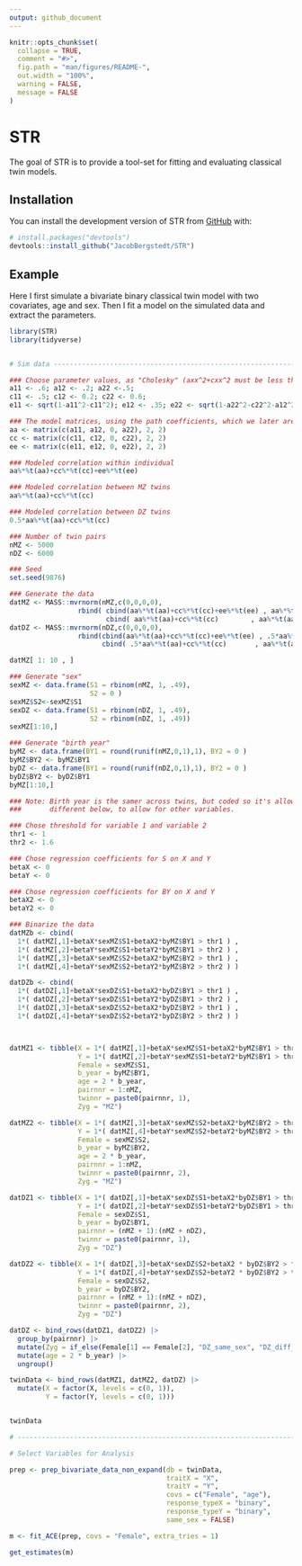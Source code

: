 ```yaml
---
output: github_document
---
```


<!-- README.md is generated from README.Rmd. Please edit that file -->

```r
knitr::opts_chunk$set(
  collapse = TRUE,
  comment = "#>",
  fig.path = "man/figures/README-",
  out.width = "100%",
  warning = FALSE, 
  message = FALSE
)
```

# STR

<!-- badges: start -->
<!-- badges: end -->

The goal of STR is to provide a tool-set for fitting and evaluating classical twin models.

## Installation

You can install the development version of STR from [GitHub](https://github.com/) with:

``` r
# install.packages("devtools")
devtools::install_github("JacobBergstedt/STR")
```

## Example

Here I first simulate a bivariate binary classical twin model with two covariates, age and sex. Then I fit a model on the simulated data and extract the parameters.

```r
library(STR)
library(tidyverse)


# Sim data ----------------------------------------------------------------

### Choose parameter values, as "Cholesky" (axx^2+cxx^2 must be less than 1)
a11 <- .6; a12 <- .2; a22 <-.5;
c11 <- .5; c12 <- 0.2; c22 <- 0.6;
e11 <- sqrt(1-a11^2-c11^2); e12 <- .35; e22 <- sqrt(1-a22^2-c22^2-a12^2-c12^2-e12^2)

### The model matrices, using the path coefficients, which we later are going to fit
aa <- matrix(c(a11, a12, 0, a22), 2, 2)
cc <- matrix(c(c11, c12, 0, c22), 2, 2)
ee <- matrix(c(e11, e12, 0, e22), 2, 2)

### Modeled correlation within individual
aa%*%t(aa)+cc%*%t(cc)+ee%*%t(ee)

### Modeled correlation between MZ twins
aa%*%t(aa)+cc%*%t(cc)

### Modeled correlation between DZ twins
0.5*aa%*%t(aa)+cc%*%t(cc)

### Number of twin pairs
nMZ <- 5000
nDZ <- 6000

### Seed
set.seed(9876)

### Generate the data
datMZ <- MASS::mvrnorm(nMZ,c(0,0,0,0),
                 rbind( cbind(aa%*%t(aa)+cc%*%t(cc)+ee%*%t(ee) , aa%*%t(aa)+cc%*%t(cc)  ),
                        cbind( aa%*%t(aa)+cc%*%t(cc)        , aa%*%t(aa)+cc%*%t(cc)+ee%*%t(ee))) )
datDZ <- MASS::mvrnorm(nDZ,c(0,0,0,0),
                 rbind(cbind(aa%*%t(aa)+cc%*%t(cc)+ee%*%t(ee) , .5*aa%*%t(aa)+cc%*%t(cc)),
                       cbind( .5*aa%*%t(aa)+cc%*%t(cc)       , aa%*%t(aa)+cc%*%t(cc)+ee%*%t(ee))) )

datMZ[ 1: 10 , ]

### Generate "sex"
sexMZ <- data.frame(S1 = rbinom(nMZ, 1, .49),
                    S2 = 0 )
sexMZ$S2<-sexMZ$S1
sexDZ <- data.frame(S1 = rbinom(nDZ, 1, .49),
                    S2 = rbinom(nDZ, 1, .49))
sexMZ[1:10,]

### Generate "birth year"
byMZ <- data.frame(BY1 = round(runif(nMZ,0,1),1), BY2 = 0 )
byMZ$BY2 <- byMZ$BY1
byDZ <- data.frame(BY1 = round(runif(nDZ,0,1),1), BY2 = 0 )
byDZ$BY2 <- byDZ$BY1
byMZ[1:10,]

### Note: Birth year is the samer across twins, but coded so it's allowed to be
###       different below, to allow for other variables.

### Chose threshold for variable 1 and variable 2
thr1 <- 1
thr2 <- 1.6

### Chose regression coefficients for S on X and Y
betaX <- 0
betaY <- 0

### Chose regression coefficients for BY on X and Y
betaX2 <- 0
betaY2 <- 0

### Binarize the data
datMZb <- cbind(
  1*( datMZ[,1]+betaX*sexMZ$S1+betaX2*byMZ$BY1 > thr1 ) ,
  1*( datMZ[,2]+betaY*sexMZ$S1+betaY2*byMZ$BY1 > thr2 ) ,
  1*( datMZ[,3]+betaX*sexMZ$S2+betaX2*byMZ$BY2 > thr1 ) ,
  1*( datMZ[,4]+betaY*sexMZ$S2+betaY2*byMZ$BY2 > thr2 ) )

datDZb <- cbind(
  1*( datDZ[,1]+betaX*sexDZ$S1+betaX2*byDZ$BY1 > thr1 ) ,
  1*( datDZ[,2]+betaY*sexDZ$S1+betaY2*byDZ$BY1 > thr2 ) ,
  1*( datDZ[,3]+betaX*sexDZ$S2+betaX2*byDZ$BY2 > thr1 ) ,
  1*( datDZ[,4]+betaY*sexDZ$S2+betaY2*byDZ$BY2 > thr2 ) )



datMZ1 <- tibble(X = 1*( datMZ[,1]+betaX*sexMZ$S1+betaX2*byMZ$BY1 > thr1 ),
                 Y = 1*( datMZ[,2]+betaY*sexMZ$S1+betaY2*byMZ$BY1 > thr2 ),
                 Female = sexMZ$S1,
                 b_year = byMZ$BY1,
                 age = 2 * b_year,
                 pairnnr = 1:nMZ,
                 twinnr = paste0(pairnnr, 1),
                 Zyg = "MZ")

datMZ2 <- tibble(X = 1*( datMZ[,3]+betaX*sexMZ$S2+betaX2*byMZ$BY2 > thr1 ),
                 Y = 1*( datMZ[,4]+betaY*sexMZ$S2+betaY2*byMZ$BY2 > thr2 ),
                 Female = sexMZ$S2,
                 b_year = byMZ$BY2,
                 age = 2 * b_year,
                 pairnnr = 1:nMZ,
                 twinnr = paste0(pairnnr, 2),
                 Zyg = "MZ")

datDZ1 <- tibble(X = 1*( datDZ[,1]+betaX*sexDZ$S1+betaX2*byDZ$BY1 > thr1 ),
                 Y = 1*( datDZ[,2]+betaY*sexDZ$S1+betaY2*byDZ$BY1 > thr2 ),
                 Female = sexDZ$S1,
                 b_year = byDZ$BY1,
                 pairnnr = (nMZ + 1):(nMZ + nDZ),
                 twinnr = paste0(pairnnr, 1),
                 Zyg = "DZ")

datDZ2 <- tibble(X = 1*( datDZ[,3]+betaX*sexDZ$S2+betaX2 * byDZ$BY2 > thr1 ),
                 Y = 1*( datDZ[,4]+betaY*sexDZ$S2+betaY2 * byDZ$BY2 > thr2 ),
                 Female = sexDZ$S2,
                 b_year = byDZ$BY2,
                 pairnnr = (nMZ + 1):(nMZ + nDZ),
                 twinnr = paste0(pairnnr, 2),
                 Zyg = "DZ")

datDZ <- bind_rows(datDZ1, datDZ2) |>
  group_by(pairnnr) |>
  mutate(Zyg = if_else(Female[1] == Female[2], "DZ_same_sex", "DZ_diff_sex")) |>
  mutate(age = 2 * b_year) |>
  ungroup()

twinData <- bind_rows(datMZ1, datMZ2, datDZ) |>
  mutate(X = factor(X, levels = c(0, 1)),
         Y = factor(Y, levels = c(0, 1)))


twinData

# -------------------------------------------------------------------------

# Select Variables for Analysis

prep <- prep_bivariate_data_non_expand(db = twinData,
                                       traitX = "X",
                                       traitY = "Y",
                                       covs = c("Female", "age"),
                                       response_typeX = "binary",
                                       response_typeY = "binary",
                                       same_sex = FALSE)

m <- fit_ACE(prep, covs = "Female", extra_tries = 1)

get_estimates(m)


```
